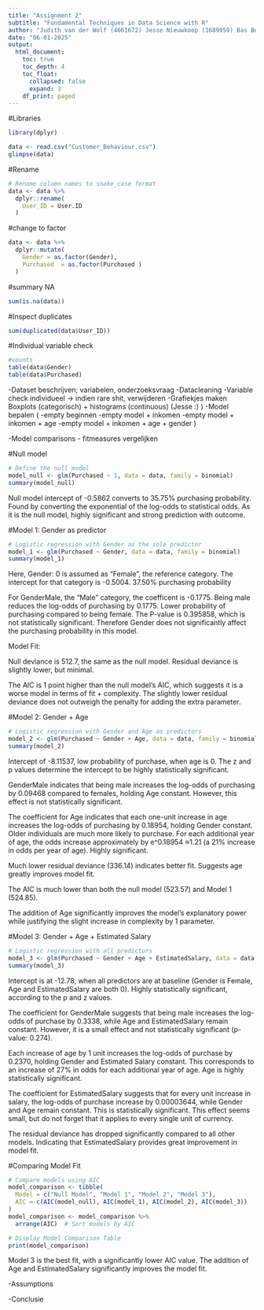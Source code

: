 ---
title: "Assignment 2"
subtitle: "Fundamental Techniques in Data Science with R"
author: "Judith van der Wolf (4661672) Jesse Nieuwkoop (1689959) Bas Bouwhuijzen (2130616) Jay de Jager (6990703)"
date: "06-01-2025"
output:
  html_document:
    toc: true
    toc_depth: 4
    toc_float:
      collapsed: false
      expand: 3
    df_print: paged
---
#Libraries
```{r}
library(dplyr)
```

```{r}
data <- read.csv("Customer_Behaviour.csv")
glimpse(data)
```

#Rename 
```{r}
# Rename column names to snake_case format
data <- data %>%
  dplyr::rename(
    User_ID = User.ID
  )
```

#change to factor 
```{r}
data <- data %>%
  dplyr::mutate(
    Gender = as.factor(Gender),
    Purchased  = as.factor(Purchased )
  )
```

#summary NA
```{r}
sum(is.na(data))
```

#Inspect duplicates
```{r}
sum(duplicated(data$User_ID))
```

#Individual variable check 
```{r}
#counts
table(data$Gender)
table(data$Purchased)
```

-Dataset beschrijven; variabelen, onderzoeksvraag
-Datacleaning 
-Variable check individueel -> indien rare shit, verwijderen
-Grafiekjes maken Boxplots (categorisch) + histograms (continuous) (Jesse :) ) 
-Model bepalen (
      -empty beginnen
      -empty model + inkomen
      -empty model + inkomen + age
      -empty model + inkomen + age + gender
      )
      
-Model comparisons - fitmeasures vergelijken

#Null model
```{r null-model}
# Define the null model
model_null <- glm(Purchased ~ 1, data = data, family = binomial)
summary(model_null)
```
Null model intercept of -0.5862 converts to 35.75% purchasing probability. Found by converting the exponential of the log-odds to statistical odds.
As it is the null model, highly significant and strong prediction with outcome.

#Model 1: Gender as predictor
```{r model-1}
# Logistic regression with Gender as the sole predictor
model_1 <- glm(Purchased ~ Gender, data = data, family = binomial)
summary(model_1)
```
Here, Gender: 0 is assumed as "Female", the reference category. The intercept for that category is -0.5004. 37.50% purchasing probability

For GenderMale, the "Male" category, the coefficent is -0.1775. Being male reduces the log-odds of purchasing by 0.1775. Lower probability of purchasing compared to being female. The P-value is 0.395858, which is not statistically significant. Therefore Gender does not significantly affect the purchasing probability in this model.

Model Fit:

Null deviance is 512.7, the same as the null model. Residual deviance is slightly lower, but minimal.

The AIC is 1 point higher than the null model's AIC, which suggests it is a worse model in terms of fit + complexity. The slightly lower residual deviance does not outweigh the penalty for adding the extra parameter.

#Model 2: Gender + Age
```{r model-2}
# Logistic regression with Gender and Age as predictors
model_2 <- glm(Purchased ~ Gender + Age, data = data, family = binomial)
summary(model_2)
```
Intercept of -8.11537, low probability of purchase, when age is 0. The z and p values determine the intercept to be highly statistically significant.

GenderMale indicates that being male increases the log-odds of purchasing by 0.09468 compared to females, holding Age constant. However, this effect is not statistically significant.

The coefficient for Age indicates that each one-unit increase in age increases the log-odds of purchasing by 0.18954, holding Gender constant. Older individuals are much more likely to purchase. For each additional year of age, the odds increase approximately by e^0.18954 ≈1.21 (a 21% increase in odds per year of age). Highly significant.

Much lower residual deviance (336.14) indicates better fit. Suggests age greatly improves model fit.

The AIC is much lower than both the null model (523.57) and Model 1 (524.85).

The addition of Age significantly improves the model's explanatory power while justifying the slight increase in complexity by 1 parameter.

#Model 3: Gender + Age + Estimated Salary
```{r model-3}
# Logistic regression with all predictors
model_3 <- glm(Purchased ~ Gender + Age + EstimatedSalary, data = data, family = binomial)
summary(model_3)
```
Intercept is at -12.78, when all predictors are at baseline (Gender is Female, Age and EstimatedSalary are both 0). Highly statistically significant, according to the p and z values.

The coefficient for GenderMale suggests that being male increases the log-odds of purchase by 0.3338, while Age and EstimatedSalary remain constant. However, it is a small effect and not statistically significant (p-value: 0.274).

Each increase of age by 1 unit increases the log-odds of purchase by 0.2370, holding Gender and Estimated Salary constant. This corresponds to an increase of 27% in odds for each additional year of age. Age is highly statistically significant.

The coefficient for EstimatedSalary suggests that for every unit increase in salary, the log-odds of purchase increase by 0.00003644, while Gender and Age remain constant. This is statistically significant. This effect seems small, but do not forget that it applies to every single unit of currency.

The residual deviance has dropped significantly compared to all other models. Indicating that EstimatedSalary provides great improvement in model fit.

#Comparing Model Fit

```{r model-comparison}
# Compare models using AIC
model_comparison <- tibble(
  Model = c("Null Model", "Model 1", "Model 2", "Model 3"),
  AIC = c(AIC(model_null), AIC(model_1), AIC(model_2), AIC(model_3))
)
model_comparison <- model_comparison %>%
  arrange(AIC)  # Sort models by AIC

# Display Model Comparison Table
print(model_comparison)
```
Model 3 is the best fit, with a significantly lower AIC value. The addition of Age and EstimatedSalary significantly improves the model fit.

-Assumptions 
  
  
-Conclusie 
